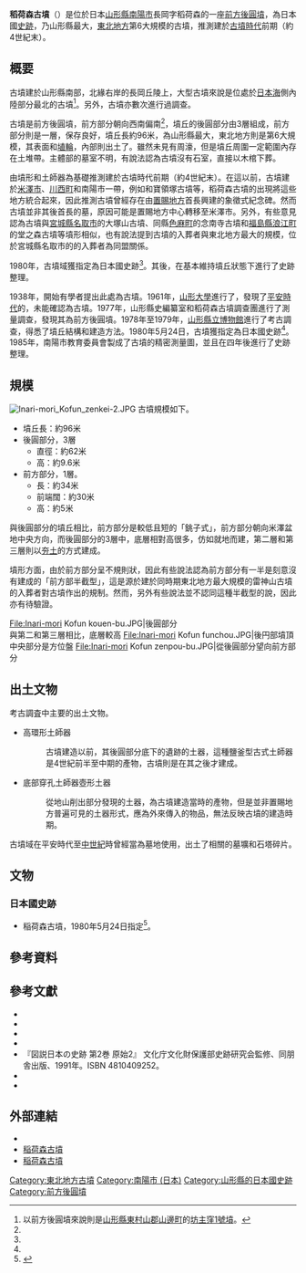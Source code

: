 {{日本古墳
|名稱     = 稻荷森古墳
|圖片     = [[File:Inari-mori_Kofun_zenkei-1.JPG|250px]]<br>左邊是前方部分，右邊盡頭是後圓部分
|所屬     =  
|所在地   = 日本[[山形縣|山形縣]][[南陽市_(日本)|南陽市]]長岡字稻荷森
|形狀     = [[前方後圓墳|前方後圓墳]]
|規模     = 墳丘長96米<br>高9.6米
|建造時期 = [[古墳時代|古墳時代]]前期（約4世紀末）
|墓室形態 = 
|被葬者   = 不明
|出土文物   = {{Link-ja|土師器|土師器}}
|史跡指定 = 日本國史跡
|其他 = 
}}

'''稻荷森古墳'''（{{jpn|j=稲荷森古墳|hg=いなりもりこふん|rm=Inarimorikofun}}）是位於日本[[山形縣|山形縣]][[南陽市_(日本)|南陽市]]長岡字稻荷森的一座[[前方後圓墳|前方後圓墳]]，為日本國[[史跡|史跡]]，乃山形縣最大，[[東北地方|東北地方]]第6大規模的古墳，推測建於[[古墳時代|古墳時代]]前期（約4世紀末）。

== 概要 ==
古墳建於山形縣南部，{{Link-ja|米澤盆地|米沢盆地}}北緣{{Link-ja|吉野川 (山形縣)|吉野川 (山形県)|吉野川}}右岸的長岡丘陵上{{Sfn|佐藤鎮雄|2004年}}，大型古墳來說是位處於[[日本海|日本海]]側內陸部分最北的古墳{{Sfn|佐藤鎮雄|2004年}}<ref>以前方後圓墳來說則是[[山形縣|山形縣]][[東村山郡|東村山郡]][[山邊町|山邊町]]的[[坊主窪古墳群|坊主窪1號墳]]。</ref>。另外，古墳亦數次進行過調查。

古墳是前方後圓墳，前方部分朝向西南偏南<ref name="国指定"/>，墳丘的後圓部分由3層組成，前方部分則是一層{{Sfn|稲荷森古墳（平凡社）|1990年}}，保存良好，墳丘長約96米，為山形縣最大，東北地方則是第6大規模，其表面{{Link-ja|葺石|葺石}}和[[埴輪|埴輪]]，內部則出土了{{Link-ja|土師器|土師器}}{{Sfn|稲荷森古墳（平凡社）|1990年}}。雖然未見有周濠，但是墳丘周圍一定範圍內存在土堆帶{{Sfn|佐藤鎮雄|2004年}}。主體部的墓室不明，有說法認為古墳沒有石室，直接以木棺下葬。

由墳形和土師器為基礎推測建於古墳時代前期（約4世紀末）{{Sfn|佐藤鎮雄|2004年}}。在這以前，古墳建於[[米澤市|米澤市]]、[[川西町_(山形縣)|川西町]]和南陽市一帶，例如{{Link-ja|天神森古墳|天神森古墳}}和寶領塚古墳等，稻荷森古墳的出現將這些地方統合起來，因此推測古墳曾經存在由[[置賜地方|置賜地方]]首長興建的象徵式紀念碑{{Sfn|佐藤鎮雄|2004年}}。然而古墳並非其後首長的墓，原因可能是置賜地方中心轉移至米澤市{{Sfn|佐藤鎮雄|2004年}}。另外，有些意見認為古墳與[[宮城縣|宮城縣]][[名取市|名取市]]的大塚山古墳、同縣[[色麻町|色麻町]]的念南寺古墳和[[福島縣|福島縣]][[浪江町|浪江町]]的堂之森古墳等墳形相似，也有說法提到古墳的入葬者與東北地方最大的規模，位於宮城縣名取市的{{Link-ja|雷神山古墳|雷神山古墳}}的入葬者為同盟關係{{Sfn|山形県の歴史|1998年|pp=28-29}}。

1980年，古墳域獲指定為日本國史跡<ref name="国指定"/>。其後，在基本維持墳丘狀態下進行了史跡整理{{Sfn|佐藤鎮雄|2004年}}。

1938年，開始有學者提出此處為古墳{{Sfn|佐藤鎮雄|2004年}}。1961年，[[山形大學|山形大學]]進行了{{Link-ja|試掘坑調查 (考古學)|トレンチ調査 (考古学)|試掘坑調查}}，發現了[[平安時代|平安時代]]的{{Link-ja|須惠器|須恵器}}，未能確認為古墳{{Sfn|佐藤鎮雄|2004年}}。1977年，山形縣史編纂室和稻荷森古墳調查團進行了測量調查，發現其為前方後圓墳{{Sfn|佐藤鎮雄|2004年}}。1978年至1979年，[[山形縣立博物館|山形縣立博物館]]進行了考古調查，得悉了墳丘結構和建造方法{{Sfn|佐藤鎮雄|2004年}}。1980年5月24日，古墳獲指定為日本國史跡<ref name="国指定"/>。1985年，南陽市教育委員會製成了古墳的精密測量圖{{Sfn|佐藤鎮雄|2004年}}，並且在四年後進行了史跡整理{{Sfn|佐藤鎮雄|2004年}}。

== 規模 ==
[[File:Inari-mori_Kofun_zenkei-2.JPG|thumb]]
古墳規模如下{{Sfn|佐藤鎮雄|2004年}}。
* 墳丘長：約96米
* 後圓部分，3層
** 直徑：約62米
** 高：約9.6米
* 前方部分，1層。
** 長：約34米
** 前端闊：約30米
** 高：約5米

與後圓部分的墳丘相比，前方部分是較低且短的「銚子式」{{Sfn|稲荷森古墳（平凡社）|1990年}}，前方部分朝向米澤盆地中央方向{{Sfn|佐藤鎮雄|2004年}}，而後圓部分的3層中，底層相對高很多，仿如就地而建，第二層和第三層則以[[夯土|夯土]]的方式建成{{Sfn|稲荷森古墳（平凡社）|1990年}}。

墳形方面，由於前方部分呈不規則狀，因此有些說法認為前方部分有一半是刻意沒有建成的「前方部半截型」{{Sfn|稲荷森古墳（平凡社）|1990年}}{{Sfn|佐藤鎮雄|2004年}}，這是源於建於同時期東北地方最大規模的雷神山古墳的入葬者對古墳作出的規制{{Sfn|佐藤鎮雄|2004年}}。然而，另外有些說法並不認同這種半截型的說，因此亦有待驗證{{Sfn|佐藤鎮雄|2004年}}。
<gallery>
File:Inari-mori Kofun kouen-bu.JPG|後圓部分<br />與第二和第三層相比，底層較高
File:Inari-mori Kofun funchou.JPG|後円部墳頂<br />中央部分是方位盤
File:Inari-mori Kofun zenpou-bu.JPG|從後圓部分望向前方部分
</gallery>

== 出土文物 ==
考古調査中主要的出土文物。
* 高環形土師器
*: 古墳建造以前，其後圓部分底下的{{Link-ja|豎穴式住居|竪穴式住居}}遺跡的土器{{Sfn|佐藤鎮雄|2004年}}，這種鹽釜型古式土師器是4世紀前半至中期的產物，古墳則是在其之後才建成{{Sfn|佐藤鎮雄|2004年}}。
* 底部穿孔土師器壺形土器
*: 從地山削出部分發現的土器，為古墳建造當時的產物，但是並非置賜地方普遍可見的土器形式，應為外來傳入的物品，無法反映古墳的建造時期{{Sfn|佐藤鎮雄|2004年}}。

古墳域在平安時代至[[中世紀|中世紀]]時曾經當為墓地使用，出土了相關的墓壙和石塔碎片{{Sfn|稲荷森古墳（角川）|1981年}}。

== 文物 ==
=== 日本國史跡 ===
* 稲荷森古墳，1980年5月24日指定<ref name="国指定">{{日本國指定文化財等數據庫|401|311|稲荷森古墳}}</ref>。

== 參考資料 ==
{{reflist}}

== 參考文獻 ==
* {{Cite book|editor=|author=|year=1981|chapter=稲荷森古墳|title=角川日本地名大辞典 6 山形県|publisher=[[角川書店|角川書店]]|isbn=4040010604|ref={{Harvid|稲荷森古墳（角川）|1981年}}}}
* {{Cite book|editor=|author=<!--吉野氏-->|year=1989|chapter=稲荷森古墳|title=日本古墳大辞典|publisher={{Link-ja|東京堂出版|東京堂出版}} |isbn=978-4490102604|ref={{Harvid|稲荷森古墳（古墳）|1989年}}}}
* {{Cite book|editor=|author=|year=1990|chapter=稲荷森古墳|title=日本歴史地名大系 6 山形県の地名|publisher=[[平凡社|平凡社]] |isbn=4582490069|ref={{Harvid|稲荷森古墳（平凡社）|1990年}}}}
* {{Cite book|editor=|author=|year=|url=https://kotobank.jp/word/%E7%A8%B2%E8%8D%B7%E6%A3%AE%E5%8F%A4%E5%A2%B3-1270432|title=国指定史跡ガイド|publisher=[[講談社|講談社]]|isbn=|ref={{Harvid|稲荷森古墳（国指定史跡）}}|access-date=2016-11-12|archive-date=2016-10-19|archive-url=https://web.archive.org/web/20161019151743/https://kotobank.jp/word/%E7%A8%B2%E8%8D%B7%E6%A3%AE%E5%8F%A4%E5%A2%B3-1270432|dead-url=no}}
* 『図説日本の史跡 第2巻 原始2』 文化庁文化財保護部史跡研究会監修、同朋舎出版、1991年。ISBN 4810409252。
* {{Cite book|editor=|author=|year=1998|chapter=|title=山形県の歴史（県史6）|publisher={{Link-ja|山川出版社|山川出版社}} |isbn=4634320606|ref={{Harvid|山形県の歴史|1998年}}}}
* {{Cite book|editor=|author=佐藤鎮雄|year=2004|chapter=稲荷森古墳|title=出羽の古墳時代（奥羽史研究叢書8）|publisher=高志書院|isbn=978-4906641888|ref={{Harvid|佐藤鎮雄|2004年}}}}

== 外部連結 ==
{{Commonscat|Inari-mori Kofun}}
* {{日本國指定文化財等數據庫|401|311|稲荷森古墳}}
* [http://www.pref.yamagata.jp/cgi-bin/yamagata-takara/?m=detail&id=1127 稲荷森古墳]
* [https://web.archive.org/web/20130409025218/http://www.gazore.jp/ncs/nanyo-cl/cultural/index.php/detail?no=1 稲荷森古墳]

{{DEFAULTSORT:Inarimorikofun}}
[[Category:東北地方古墳|Category:東北地方古墳]]
[[Category:南陽市_(日本)|Category:南陽市 (日本)]]
[[Category:山形縣的日本國史跡|Category:山形縣的日本國史跡]]
[[Category:前方後圓墳|Category:前方後圓墳]]